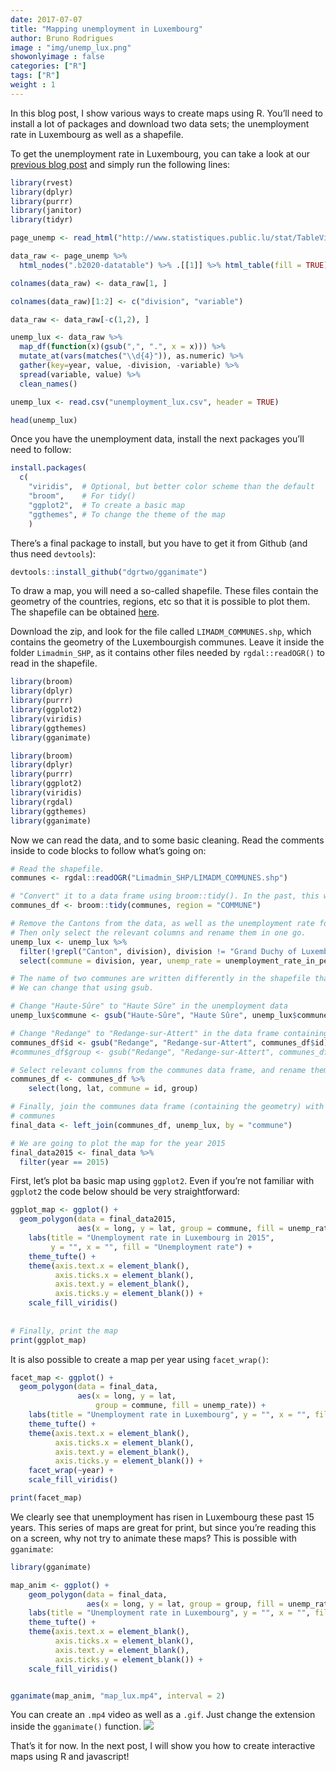 ```yaml
---
date: 2017-07-07
title: "Mapping unemployment in Luxembourg"
author: Bruno Rodrigues
image : "img/unemp_lux.png"
showonlyimage : false
categories: ["R"]
tags: ["R"]
weight : 1
---
```


In this blog post, I show various ways to create maps using R. You'll need to install a lot of
packages and download two data sets; the unemployment rate in Luxembourg as well as a shapefile.

To get the unemployment rate in Luxembourg, you can take a look at our [previous blog post](http://rdata.lu/portfolio/2017-04-21-scraping-data-from-statec-s-public-tables/)
and simply run the following lines:

```r
library(rvest)
library(dplyr)
library(purrr)
library(janitor)
library(tidyr)

page_unemp <- read_html("http://www.statistiques.public.lu/stat/TableViewer/tableViewHTML.aspx?ReportId=12950&IF_Language=eng&MainTheme=2&FldrName=3&RFPath=91")

data_raw <- page_unemp %>%
  html_nodes(".b2020-datatable") %>% .[[1]] %>% html_table(fill = TRUE)

colnames(data_raw) <- data_raw[1, ]

colnames(data_raw)[1:2] <- c("division", "variable")

data_raw <- data_raw[-c(1,2), ]

unemp_lux <- data_raw %>%
  map_df(function(x)(gsub(",", ".", x = x))) %>%
  mutate_at(vars(matches("\\d{4}")), as.numeric) %>%
  gather(key=year, value, -division, -variable) %>%
  spread(variable, value) %>%
  clean_names()
```

```r
unemp_lux <- read.csv("unemployment_lux.csv", header = TRUE)
```

```r
head(unemp_lux)
```

Once you have the unemployment data, install the next packages you'll need to follow:

```r
install.packages(
  c(
    "viridis",  # Optional, but better color scheme than the default 
    "broom",    # For tidy()
    "ggplot2",  # To create a basic map
    "ggthemes", # To change the theme of the map
    )
```

There's a final package to install, but you have to get it from Github (and thus need `devtools`):

```r
devtools::install_github("dgrtwo/gganimate")
```

To draw a map, you will need a so-called shapefile. These files contain the geometry of the countries, regions, etc so that
it is possible to plot them. The shapefile can be obtained [here](https://data.public.lu/en/datasets/limites-administratives-du-grand-duche-de-luxembourg/).

Download the zip, and look for the file called `LIMADM_COMMUNES.shp`, which contains the geometry of the Luxembourgish communes. Leave it inside the folder `Limadmin_SHP`, as it contains other files needed
by `rgdal::readOGR()` to read in the shapefile.

```r
library(broom)
library(dplyr)
library(purrr)
library(ggplot2)
library(viridis)
library(ggthemes)
library(gganimate)
```

```r
library(broom)
library(dplyr)
library(purrr)
library(ggplot2)
library(viridis)
library(rgdal)
library(ggthemes)
library(gganimate)
```

Now we can read the data, and to some basic cleaning. Read the comments inside to code blocks to
follow what's going on:

```r
# Read the shapefile.
communes <- rgdal::readOGR("Limadmin_SHP/LIMADM_COMMUNES.shp")

# "Convert" it to a data frame using broom::tidy(). In the past, this was made with ggplot2::fortify().
communes_df <- broom::tidy(communes, region = "COMMUNE")

# Remove the Cantons from the data, as well as the unemployment rate for the whole country.
# Then only select the relevant columns and rename them in one go.
unemp_lux <- unemp_lux %>%
  filter(!grepl("Canton", division), division != "Grand Duchy of Luxembourg") %>%
  select(commune = division, year, unemp_rate = unemployment_rate_in_percent)

# The name of two communes are written differently in the shapefile than in the data. 
# We can change that using gsub.

# Change "Haute-Sûre" to "Haute Sûre" in the unemployment data
unemp_lux$commune <- gsub("Haute-Sûre", "Haute Sûre", unemp_lux$commune)

# Change "Redange" to "Redange-sur-Attert" in the data frame containing the geometry of the communes
communes_df$id <- gsub("Redange", "Redange-sur-Attert", communes_df$id)
#communes_df$group <- gsub("Redange", "Redange-sur-Attert", communes_df$group)

# Select relevant columns from the communes data frame, and rename them
communes_df <- communes_df %>%
    select(long, lat, commune = id, group) 

# Finally, join the communes data frame (containing the geometry) with the unemployment data, by
# communes
final_data <- left_join(communes_df, unemp_lux, by = "commune")

# We are going to plot the map for the year 2015
final_data2015 <- final_data %>%
  filter(year == 2015)
```

First, let's plot ba basic map using `ggplot2`. Even if you're not familiar with `ggplot2` the 
code below should be very straightforward:

```r
ggplot_map <- ggplot() +
  geom_polygon(data = final_data2015,
               aes(x = long, y = lat, group = commune, fill = unemp_rate)) +
    labs(title = "Unemployment rate in Luxembourg in 2015", 
         y = "", x = "", fill = "Unemployment rate") + 
    theme_tufte() +
    theme(axis.text.x = element_blank(),
          axis.ticks.x = element_blank(),
          axis.text.y = element_blank(),
          axis.ticks.y = element_blank()) + 
    scale_fill_viridis()
    
    
# Finally, print the map
print(ggplot_map)
```

It is also possible to create a map per year using `facet_wrap()`:

```r
facet_map <- ggplot() +
  geom_polygon(data = final_data,
               aes(x = long, y = lat, 
                   group = commune, fill = unemp_rate)) +
    labs(title = "Unemployment rate in Luxembourg", y = "", x = "", fill = "Unemployment rate") + 
    theme_tufte() + 
    theme(axis.text.x = element_blank(),
          axis.ticks.x = element_blank(),
          axis.text.y = element_blank(),
          axis.ticks.y = element_blank()) + 
    facet_wrap(~year) +
    scale_fill_viridis()

print(facet_map)
```

We clearly see that unemployment has risen in Luxembourg these past 15 years. This series of maps
are great for print, but since you're reading this on a screen, why not try to animate these maps?
This is possible with `gganimate`:

```r
library(gganimate)

map_anim <- ggplot() +
    geom_polygon(data = final_data, 
                 aes(x = long, y = lat, group = group, fill = unemp_rate, frame = year)) +
    labs(title = "Unemployment rate in Luxembourg", y = "", x = "", fill = "Unemployment rate") + 
    theme_tufte() + 
    theme(axis.text.x = element_blank(),
          axis.ticks.x = element_blank(),
          axis.text.y = element_blank(),
          axis.ticks.y = element_blank()) + 
    scale_fill_viridis()


gganimate(map_anim, "map_lux.mp4", interval = 2)
```

You can create an `.mp4` video as well as a `.gif`. Just change the extension inside the 
`gganimate()` function.
![](/img/map_lux.gif)


That's it for now. In the next post, I will show you how to create interactive maps using R and 
javascript!
